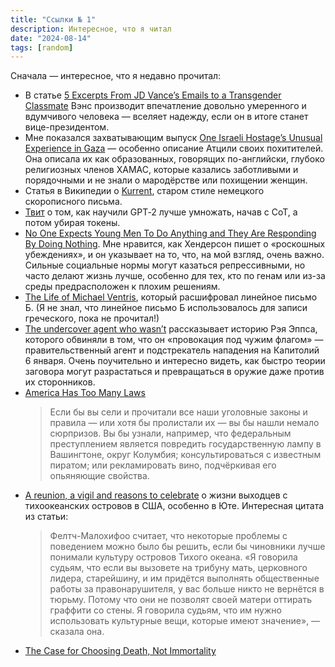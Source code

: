 ```yaml
---
title: "Ссылки № 1"
description: Интересное, что я читал
date: "2024-08-14"
tags: [random]
---
```


Сначала — интересное, что я недавно прочитал:

- В статье [5 Excerpts From JD Vance’s Emails to a Transgender Classmate](https://www.nytimes.com/2024/07/27/us/jd-vance-emails-transgender-classmate-highlights.html) Вэнс производит впечатление довольно умеренного и вдумчивого человека — вселяет надежду, если он в итоге станет вице-президентом.
- Мне показался захватывающим выпуск [One Israeli Hostage’s Unusual Experience in Gaza](https://www.theatlantic.com/podcasts/archive/2024/08/one-israeli-hostages-unusual-experience-in-gaza/679318/) — особенно описание Атцили своих похитителей. Она описала их как образованных, говорящих по-английски, глубоко религиозных членов ХАМАС, которые казались заботливыми и порядочными и не знали о мародёрстве или похищении женщин.
- Статья в Википедии о [Kurrent](https://en.wikipedia.org/wiki/Kurrent), старом стиле немецкого скорописного письма.
- [Твит](https://x.com/jxmnop/status/1816958426385383753) о том, как научили GPT‑2 лучше умножать, начав с CoT, а потом убирая токены.
- [No One Expects Young Men To Do Anything and They Are Responding By Doing Nothing](https://www.robkhenderson.com/p/no-one-expects-young-men-to-do-anything). Мне нравится, как Хендерсон пишет о «роскошных убеждениях», и он указывает на то, что, на мой взгляд, очень важно. Сильные социальные нормы могут казаться репрессивными, но часто делают жизнь лучше, особенно для тех, кто по генам или из-за среды предрасположен к плохим решениям.
- [The Life of Michael Ventris](https://en.wikipedia.org/wiki/Linear_B), который расшифровал линейное письмо Б. (Я не знал, что линейное письмо Б использовалось для записи греческого, пока не прочитал!)
- [The undercover agent who wasn’t](https://www.deseret.com/magazine/2024/07/15/ray-epps-stolen-election-jan-6/) рассказывает историю Рэя Эппса, которого обвиняли в том, что он «провокация под чужим флагом» — правительственный агент и подстрекатель нападения на Капитолий 6 января. Очень поучительно и интересно видеть, как быстро теории заговора могут разрастаться и превращаться в оружие даже против их сторонников.
- [America Has Too Many Laws](https://www.theatlantic.com/ideas/archive/2024/08/america-has-too-many-laws-neil-gorsuch/679237/)
  > Если бы вы сели и прочитали все наши уголовные законы и правила — или хотя бы пролистали их — вы бы нашли немало сюрпризов. Вы бы узнали, например, что федеральным преступлением является повредить государственную лампу в Вашингтоне, округ Колумбия; консультироваться с известным пиратом; или рекламировать вино, подчёркивая его опьяняющие свойства.
- [A reunion, a vigil and reasons to celebrate](https://www.deseret.com/family/2024/08/17/pacific-islander-tonga-community-culture-faith-utah/) о жизни выходцев с тихоокеанских островов в США, особенно в Юте. Интересная цитата из статьи:
  > Фелтч-Малохифоо считает, что некоторые проблемы с поведением можно было бы решить, если бы чиновники лучше понимали культуру островов Тихого океана. «Я говорила судьям, что если вы вызовете на трибуну мать, церковного лидера, старейшину, и им придётся выполнять общественные работы за правонарушителя, у вас больше никто не вернётся в тюрьму. Потому что они не позволят своей матери оттирать граффити со стены. Я говорила судьям, что им нужно использовать культурные вещи, которые имеют значение», — сказала она.
- [The Case for Choosing Death, Not Immortality](https://www.theatlantic.com/newsletters/archive/2024/08/the-case-for-choosing-death-not-immortality/679400/)